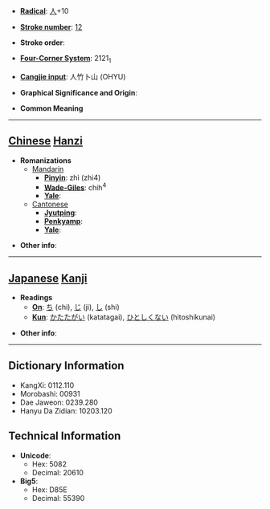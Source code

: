 * '''[[Wiktionary:Chinese radical index| Radical]]''': [[Wiktionary:Chinese radical index 人|人]]+10

* '''[[Wiktionary:Chinese total strokes index|Stroke number]]''': [[Wiktionary:Chinese total strokes index 12|12]]

* '''Stroke order''': 

* '''[[Wiktionary:Chinese four corner index|Four-Corner System]]''': 2121<sub>1</sub>

* '''[[Wiktionary:Chinese Cangjie index|Cangjie input]]''': 人竹卜山 (OHYU)

* '''Graphical Significance and Origin''': 

* '''Common Meaning'''

----

== [[Chinese]] [[Hanzi]] ==

* '''Romanizations'''
** [[Mandarin]]
*** '''[[Pinyin]]''': zhì (zhi4)
*** '''[[Wade-Giles]]''': chih<sup>4</sup>
*** '''[[Yale]]''': 
**[[Cantonese]]
***'''[[Jyutping]]''':
***'''[[Penkyamp]]''': 
***'''[[Yale]]''': 

* '''Other info''': 

----

== [[Japanese]] [[Kanji]] ==

* '''Readings'''
** '''[[On]]''': [[ち]] (chi), [[じ]] (ji), [[し]] (shi)
** '''[[Kun]]''': [[かたたがい]] (katatagai), [[ひとしくない]] (hitoshikunai)

* '''Other info''':  

----

== Dictionary Information ==

* KangXi: 0112.110
* Morobashi: 00931
* Dae Jaweon: 0239.280
* Hanyu Da Zidian: 10203.120

== Technical Information ==

* '''Unicode''':
** Hex: 5082
** Decimal: 20610
* '''Big5''':
** Hex: D85E
** Decimal: 55390